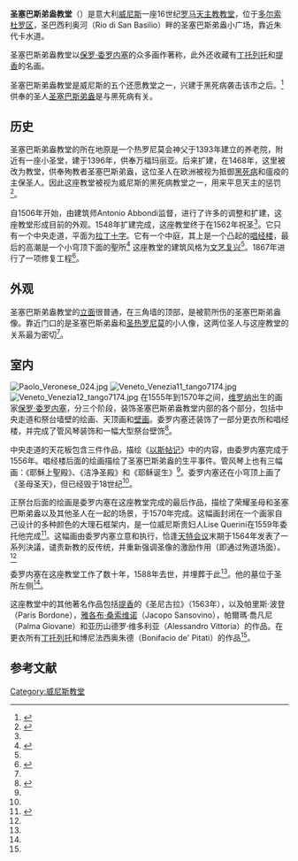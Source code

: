 {{Infobox religious building
| building_name         = {{lang|it|Chiesa di San Sebastiano}} <br> 圣塞巴斯弟盎教堂
| infobox_width         =
| image                 = San Sebastiano (Venice) Facade.jpg
| image_size            = 250px
| caption               =
| location              = 意大利[[威尼斯|威尼斯]]多尔索杜罗区 
| geo                   ={{coord|45.432|12.320|region:IT_scale:5000|display=inline,title}}
| religious_affiliation = [[罗马天主教|罗马天主教]]
| rite                  =
| province              =
| district              =
| consecration_year     = 1562
| status                = 
| functional_status     = 使用中
| heritage_designation  = 
| leadership            =
| website               = 
| architecture          = yes
| architect             = Antonio Abbondi
| architecture_type     = [[教堂|教堂]]
| architecture_style    = [[文艺复兴|文艺复兴]]
| facade_direction      =
| groundbreaking        = 1506
| year_completed        = 1548
| construction_cost     =
| specifications        = 
| capacity              =
| length                =
| width                 =
| width_nave            =
| height_max            =
| materials             = 
}}

'''圣塞巴斯弟盎教堂'''（{{lang-it|Chiesa di San Sebastiano}}）是意大利[[威尼斯|威尼斯]]一座16世纪[[罗马天主教|罗马天主教]][[教堂|教堂]]，位于[[多尔索杜罗区|多尔索杜罗区]]，圣巴西利奥河（Rio di San Basilio）畔的圣塞巴斯弟盎小广场，靠近朱代卡水道。

圣塞巴斯弟盎教堂以[[保罗·委罗内塞|保罗·委罗内塞]]的众多画作著称，此外还收藏有[[丁托列托|丁托列托]]和[[提香|提香]]的名画。

圣塞巴斯弟盎教堂是威尼斯的五个还愿教堂之一，兴建于黑死病袭击该市之后。<ref>{{cite journal |author=Avery |first=Harold |title=Plague churches, monuments and memorials |journal=Proc. R. Soc. Med. |volume=59 |issue=2 |pages=110–116 |pmid=5906745 |pmc=1900794 |doi= |url=http://www.ncbi.nlm.nih.gov/pmc/articles/PMC1900794/pdf/procrsmed00186-0033.pdf |date=February 1966 |access-date=2010-12-09 |archive-date=2021-08-31 |archive-url=https://web.archive.org/web/20210831192822/http://www.ncbi.nlm.nih.gov/pmc/articles/PMC1900794/pdf/procrsmed00186-0033.pdf |dead-url=no }}</ref> 供奉的圣人[[圣塞巴斯弟盎|圣塞巴斯弟盎]]是与黑死病有关。

== 历史 ==
圣塞巴斯弟盎教堂的所在地原是一个热罗尼莫会神父于1393年建立的养老院，附近有一座小圣堂，建于1396年，供奉万福玛丽亚。后来扩建，在1468年，这里被改为教堂，供奉殉教者圣塞巴斯弟盎，这位圣人在欧洲被视为抵御[[黑死病|黑死病]]和瘟疫的主保圣人。因此这座教堂被视为威尼斯的黑死病教堂之一，用来平息天主的惩罚<ref name=allen>{{cite book|title=Venice|last=Allen|first=Grant|publisher=G. Richards|location=London|year=1898|pages=116–119|isbn=0665050895|url=http://www.archive.org/stream/venicegrantallen00allerich#page/116/mode/2up}}</ref>。

自1506年开始，由建筑师Antonio Abbondi监督，进行了许多的调整和扩建，这座教堂形成目前的外观。1548年扩建完成，这座教堂终于在1562年祝圣<ref name=venziasi />。它只有一个中央走道，平面为[[拉丁十字|拉丁十字]]。它有一个中庭，其上是一个凸起的[[唱经楼|唱经楼]]，最后的高潮是一个小穹顶下面的聖所<ref name=chorus>{{cite web|title=Church of San Sebastiano|publisher=Chorus Associazione|url=http://www.chorusvenezia.org/index.php?option=com_content&task=view&id=29&Itemid=7|accessdate=10 December 2009|archive-date=2016-03-03|archive-url=https://web.archive.org/web/20160303170536/http://www.chorusvenezia.org/index.php?option=com_content&task=view&id=29&Itemid=7|dead-url=no}}</ref> 这座教堂的建筑风格为[[文艺复兴|文艺复兴]]<ref name=allen />。1867年进行了一项修复工程<ref name=hutton>{{cite book|title=Venice and Venetia|last=Hutton|first=Edward|page=141|edition=4th|year=1954|isbn=1444649922}}</ref>。

== 外观 ==
圣塞巴斯弟盎教堂的[[立面|立面]]很普通，在三角墙的顶部，是被箭所伤的圣塞巴斯弟盎像。靠近门口的是圣塞巴斯弟盎和[[耶柔米|圣热罗尼莫]]的小人像，这两位圣人与这座教堂的关系最为密切<ref name=allen />。

== 室内 ==
[[File:Paolo_Veronese_024.jpg|thumb]]
[[File:Veneto_Venezia11_tango7174.jpg|thumb]]
[[File:Veneto_Venezia12_tango7174.jpg|thumb]]
在1555年到1570年之间，[[维罗纳|维罗纳]]出生的画家[[保罗·委罗内塞|保罗·委罗内塞]]，分三个阶段，装饰圣塞巴斯弟盎教堂内部的各个部分，包括中央走道和祭台墙壁的绘画、天顶画和[[壁画|壁画]]。委罗内塞还装饰了一部分更衣所和唱经楼，并完成了管风琴装饰和一幅大型祭台壁饰<ref name=venziasi>{{cite web|title=Church of St Sebastiano|publisher=VeneziaSi|url=http://www.veneziasi.it/en/venice-churches/church-st-sebastiano.html|accessdate=10 December 2009|deadurl=yes|archiveurl=https://web.archive.org/web/20110703220901/http://www.veneziasi.it/en/venice-churches/church-st-sebastiano.html|archivedate=2011年7月3日}}</ref>。

中央走道的天花板包含三件作品，描绘《[[以斯帖记|以斯帖记]]》中的内容，由委罗内塞完成于1556年。唱经楼后面的绘画描绘了圣塞巴斯弟盎的生平事件。管风琴上也有三幅画：《耶穌上聖殿》、《洁净圣殿》和《耶稣诞生》<ref name=chorus/>。委罗内塞还在小穹顶上画了《圣母圣天》，但已经毁于18世纪<ref name=jeffries/>。

正祭台后面的绘画是委罗内塞在这座教堂完成的最后作品，描绘了荣耀圣母和圣塞巴斯弟盎以及其他圣人在一起的场景，于1570年完成。这幅画封闭在一个画家自己设计的多种颜色的大理石框架内，是一位威尼斯贵妇人Lise Querini在1559年委托他完成<ref name=jeffries>{{cite book|title=Venice reconsidered: the history and civilization of an Italian city-state, 1297-1797|url=https://archive.org/details/venicereconsider00mart|editor1-last=Martin|editor1-first=John Jeffries|editor2-last=Romano|editor2-first=Dennis|chapter=Veronese's High Altarpiece for San Sebastiano|last=Humfrey|first=Peter|pages=[https://archive.org/details/venicereconsider00mart/page/n383 365]–388|year=2000|publisher=Johns Hopkins University Press|location=Baltimore|isbn=0801873088}}</ref>。这幅画由委罗内塞立意和执行，恰逢[[天特会议|天特会议]]末期于1564年发表了一系列決議，谴责新教的反传统，并重新强调圣像的激励作用（即通过殉道场面）。<ref name=jeffries /> 

委罗内塞在这座教堂工作了数十年，1588年去世，并埋葬于此<ref name=hutton />。他的墓位于圣所左侧<ref name=venziasi />。 

这座教堂中的其他著名作品包括[[提香|提香]]的《圣尼古拉》（1563年），以及帕里斯·波登（Paris Bordone），[[雅各布·桑索维诺|雅各布·桑索维诺]]（Jacopo Sansovino），帕爾瑪·喬凡尼（Palma Giovane）和亚历山德罗·维多利亚（Alessandro Vittoria）的作品。在更衣所有[[丁托列托|丁托列托]]和博尼法西奥朱德（Bonifacio de' Pitati）的作品<ref name=chorus />。

== 参考文献 ==
{{reflist}}

[[Category:威尼斯教堂|Category:威尼斯教堂]]